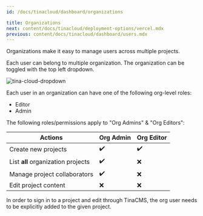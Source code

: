 ```yaml
---
id: /docs/tinacloud/dashboard/organizations

title: Organizations
next: content/docs/tinacloud/deployment-options/vercel.mdx
previous: content/docs/tinacloud/dashboard/users.mdx
---
```


Organizations make it easy to manage users across multiple projects.

Each user can belong to multiple organization. The organization can be toggled with the top left dropdown.

![tina-cloud-dropdown](/img/docs/tinacloud/orgs.png)

Each user in an organization can have one of the following org-level roles:

- Editor
- Admin

The following roles/permissions apply to "Org Admins" & "Org Editors":

| Actions                            | Org Admin | Org Editor |
| ---------------------------------- | --------- | ---------- |
| Create new projects                | ✔️        | ✔️         |
| List **all** organization projects | ✔️        | ❌         |
| Manage project collaborators       | ✔️        | ❌         |
| Edit project content               | ❌        | ❌         |

In order to sign in to a project and edit through TinaCMS, the org user needs to be explicitly added to the given project.
